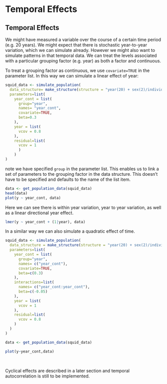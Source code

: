 # Temporal Effects

## Temporal Effects

We might have measured a variable over the course of a certain time period (e.g. 20 years). We might expect that there is stochastic year-to-year variation, which we can simulate already. However we might also want to simulate patterns in that temporal data. We can treat the levels associated with a particular grouping factor (e.g. year) as both a factor and continuous.

To treat a grouping factor as continuous, we use `covariate=TRUE` in the parameter list. In this way we can simulate a linear effect of year:
```r
squid_data <- simulate_population( 
  data_structure= make_structure(structure = "year(20) + sex(2)/individual(50)",repeat_obs=20),
  parameters=list(
    year_cont = list(
      group="year",
      names= "year_cont",
      covariate=TRUE,
      beta=0.3
    ),
    year = list(
      vcov = 0.8
    ),
    residual=list(
      vcov = 1
      )
    )
)
```

note we have specified `group` in the parameter list. This enables us to link a set of parameters to the grouping factor in the data structure. This doesn't have to be specified and defaults to the name of the list item.


```r
data <- get_population_data(squid_data)
head(data)
plot(y ~ year_cont, data)
```


Here we can see there is within year variation, year to year variation, as well as a linear directional year effect.
```r
lmer(y ~ year_cont + (1|year), data)
```

In a similar way we can also simulate a quadratic effect of time.

```r
squid_data <- simulate_population(
  data_structure = make_structure(structure = "year(20) + sex(2)/individual(50)",repeat_obs=20),
  parameters=list(
    year_cont = list(
      group="year",
      names= c("year_cont"),
      covariate=TRUE,
      beta=c(0.3)
    ),
    interactions=list(
      names= c("year_cont:year_cont"),
      beta=c(-0.05)
    ),
    year = list(
      vcov = 1
    ),
    residual=list(
      vcov = 0.8
    )
  )
)

data <- get_population_data(squid_data)

plot(y~year_cont,data)
```

<br>

Cyclical effects are described in a later section and temporal autocorrelation is still to be implemented.

<br>
